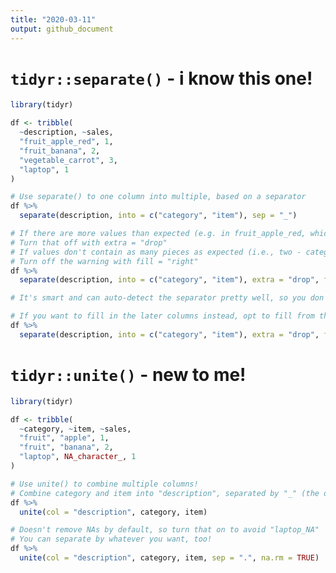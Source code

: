 ```yaml
---
title: "2020-03-11"
output: github_document
---
```


# `tidyr::separate()` - i know this one!

```r
library(tidyr)

df <- tribble(
  ~description, ~sales,
  "fruit_apple_red", 1,
  "fruit_banana", 2,
  "vegetable_carrot", 3,
  "laptop", 1
)

# Use separate() to one column into multiple, based on a separator
df %>%
  separate(description, into = c("category", "item"), sep = "_")

# If there are more values than expected (e.g. in fruit_apple_red, which is separated into fruit, apple, and red) it throws a warning
# Turn that off with extra = "drop"
# If values don't contain as many pieces as expected (i.e., two - category, and item) it throws a warning and fills from the right (i.e., the earlier columns are filled in first)
# Turn off the warning with fill = "right"
df %>%
  separate(description, into = c("category", "item"), extra = "drop", fill = "right")

# It's smart and can auto-detect the separator pretty well, so you don't always have to specify it!

# If you want to fill in the later columns instead, opt to fill from the left:
df %>%
  separate(description, into = c("category", "item"), extra = "drop", fill = "left")
```

# `tidyr::unite()` - new to me!

```r
library(tidyr)

df <- tribble(
  ~category, ~item, ~sales,
  "fruit", "apple", 1,
  "fruit", "banana", 2,
  "laptop", NA_character_, 1
)

# Use unite() to combine multiple columns!
# Combine category and item into "description", separated by "_" (the default)
df %>%
  unite(col = "description", category, item)

# Doesn't remove NAs by default, so turn that on to avoid "laptop_NA"
# You can separate by whatever you want, too!
df %>%
  unite(col = "description", category, item, sep = ".", na.rm = TRUE)
```
